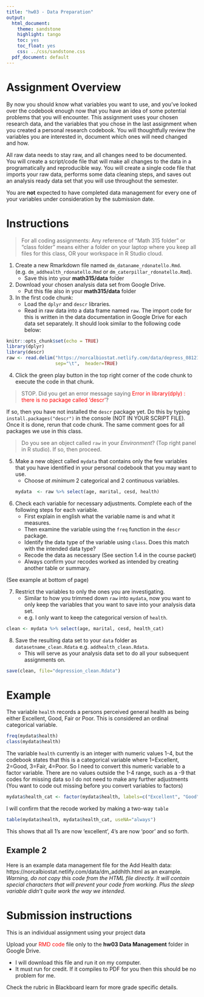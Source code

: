 ---
title: "hw03 - Data Preparation"
output:
  html_document:
    theme: sandstone
    highlight: tango
    toc: yes
    toc_float: yes
    css: ../css/sandstone.css
  pdf_document: default
---

# Assignment Overview

By now you should know what variables you want to use, and you've looked over the codebook enough now that you have an idea of some potential problems that you will encounter. This assignment uses your chosen research data, and the variables that you chose in the last assignment when you created a personal research codebook. You will thoughtfully review the variables you are interested in, document which ones will need changed and how. 

All raw data needs to stay raw, and all changes need to be documented. You will create a script/code file that will make all changes to the data in a programatically and reproducible way. You will create a single code file that imports your raw data, performs some data cleaning steps, and saves out an analysis ready data set that you will use throughout the semester. 

You are **not** expected to have completed data management for every one of your variables under consideration by the submission date. 

# Instructions 
> For all coding assignments: Any reference of "Math 315 folder" or "class folder" means either a folder on your laptop where you keep all files for this class, OR your workspace in R Studio cloud. 

1. Create a new Rmarkdown file named `dm_dataname_rdonatello.Rmd`. (e.g. `dm_addhealth_rdonatello.Rmd`  or `dm_caterpillar_rdonatello.Rmd`). 
    - Save this into your **math315/data** folder
2. Download your chosen analysis data set from Google Drive. 
    - Put this file also in your **math315/data** folder
3. In the first code chunk: 
    - Load the `dplyr` and `descr` libraries. 
    - Read in raw data into a data frame named `raw`. The import code for this is written in the data documentation in Google Drive for each data set separately. 
It should look similar to the following code below: 

```{r, warning=FALSE, message=FALSE}
knitr::opts_chunk$set(echo = TRUE)
library(dplyr)
library(descr)
raw <- read.delim("https://norcalbiostat.netlify.com/data/depress_081217.txt", 
                  sep="\t",  header=TRUE)
```

4. Click the green play button in the top right corner of the code chunk to execute the code in that chunk. 

> STOP. Did you get an error message saying <span style="color:red">Error in library(dply) : there is no package called ‘descr’</span>? 

If so, then you have not installed the `descr` package yet. Do this by typing `install.packages("descr")` in the console (NOT IN YOUR SCRIPT FILE). Once it is done, rerun that code chunk. The same comment goes for all packages we use in this class. 

> Do you see an object called `raw` in your *Environment*? (Top right panel in R studio). If so, then proceed. 


5. Make a new object called `mydata` that contains only the few variables that you have identified in your personal codebook that you may want to use. 
    - Choose *at minimum* 2 categorical and 2 continuous variables.  
```{r}
mydata  <- raw %>% select(age, marital, cesd, health)
```

6. Check each variable for necessary adjustments. Complete each of the following steps for each variable.
    - First explain in english what the variable name is and what it measures. 
    - Then examine the variable using the `freq` function in the `descr` package. 
    - Identify the data type of the variable using `class`. Does this match with the intended data type? 
    - Recode the data as necessary (See section 1.4 in the course packet)
    - Always confirm your recodes worked as intended by creating another table or summary. 

(See example at bottom of page)

7. Restrict the variables to only the ones you are investigating. 
    - Similar to how you trimmed down `raw` into `mydata`, now you want to only keep the variables that you want to save into your analysis data set. 
    - e.g. I only want to keep the categorical version of `health`. 

```{r, eval=FALSE}
clean <- mydata %>% select(age, marital, cesd, health_cat)
```

8. Save the resulting data set to your `data` folder as `datasetname_clean.Rdata` e.g. `addhealth_clean.Rdata`. 
    - This will serve as your analysis data set to do all your subsequent assignments on. 

```{r, eval=FALSE}
save(clean, file="depression_clean.Rdata")
```

# Example

The variable `health` records a persons perceived general health as being either Excellent, Good, Fair or Poor. This is considered an ordinal categorical variable. 

```{r}
freq(mydata$health)
class(mydata$health)
```

The variable `health` currently is an integer with numeric values 1-4, but the codebook states that this is a categorical variable where 1=Excellent, 2=Good, 3=Fair, 4=Poor. 
So I need to convert this numeric variable to a factor variable. There are no values outside the 1-4 range, such as a -9 that codes for missing data so I do not need to make any further adjustments (You want to code out missing before you convert variables to factors)

```{r}
mydata$health_cat <- factor(mydata$health, labels=c("Excellent", "Good", "Fair", "Poor"))
```

I will confirm that the recode worked by making a two-way `table`
```{r}
table(mydata$health, mydata$health_cat, useNA="always")
```
This shows that all 1's are now 'excellent', 4's are now 'poor' and so forth. 


## Example 2

Here is an example data management file for the Add Health data: https://norcalbiostat.netlify.com/data/dm_addhlth.html as an example. _Warning, do not copy this code from the HTML file directly. It will contain special characters that will prevent your code from working. Plus the sleep variable didn't quite work the way we intended._ 


# Submission instructions

This is an individual assignment using your project data

Upload your <span style="color:red">RMD code</span> file only to the **hw03 Data Management** folder in Google Drive. 
  
* I will download this file and run it on my computer.
* It must run for credit. If it compiles to PDF for you then this should be no problem for me. 



Check the rubric in Blackboard learn for more grade specific details. 


